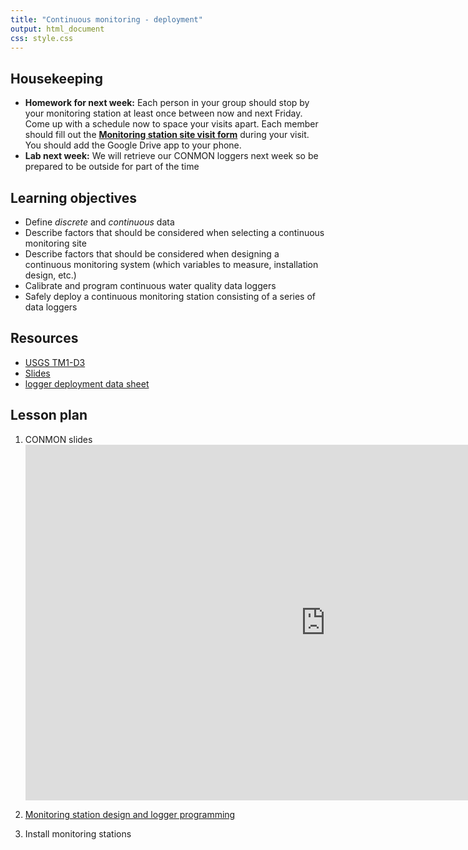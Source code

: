 ```yaml
---
title: "Continuous monitoring - deployment"
output: html_document
css: style.css
---
```


## Housekeeping

* **Homework for next week:** Each person in your group should stop by your monitoring station at least once between now and next Friday. Come up with a schedule now to space your visits apart. Each member should fill out the **[Monitoring station site visit form](https://docs.google.com/spreadsheets/d/1J3YEvWHqeVdu75PupAPLOFJHA1BwFn_1tIiBC8eVfvY/edit?gid=0#gid=0)** during your visit. You should add the Google Drive app to your phone.
* **Lab next week:** We will retrieve our CONMON loggers next week so be prepared to be outside for part of the time

## Learning objectives

* Define *discrete* and *continuous* data
* Describe factors that should be considered when selecting a continuous monitoring site
* Describe factors that should be considered when designing a continuous monitoring system (which variables to measure, installation design, etc.)
* Calibrate and program continuous water quality data loggers
* Safely deploy a continuous monitoring station consisting of a series of data loggers

## Resources

* [USGS TM1-D3](https://pubs.usgs.gov/tm/2006/tm1D3/pdf/TM1D3.pdf)
* [Slides](https://docs.google.com/presentation/d/1G7hgNhtZciZUJGy8lcRW-A57cRLWK2LmEA4Hlgndnng/)
* [logger deployment data sheet](https://docs.google.com/spreadsheets/d/13Th59bvqzj5W5UKwX2BDcOht2YbG9D7KuRu2FcLsj6o/edit?usp=sharing)

## Lesson plan

1. CONMON slides
<iframe src="https://docs.google.com/presentation/d/1G7hgNhtZciZUJGy8lcRW-A57cRLWK2LmEA4Hlgndnng/embed?start=false&loop=false&delayms=5000" frameborder="0" width="960" height="569" allowfullscreen="true" mozallowfullscreen="true" webkitallowfullscreen="true" data-external="1"></iframe>

2. [Monitoring station design and logger programming](https://docs.google.com/document/d/1Qx_HaF-c_is4Q0hbecdqUGVlL5uSHxrcEJDDVACsp28/edit)

3. Install monitoring stations
